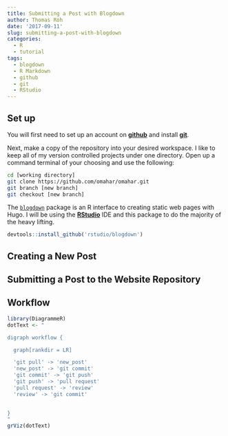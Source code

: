 ```yaml
---
title: Submitting a Post with Blogdown
author: Thomas Roh
date: '2017-09-11'
slug: submitting-a-post-with-blogdown
categories:
  - R
  - tutorial
tags:
  - blogdown
  - R Markdown
  - github
  - git
  - RStudio
---
```


## Set up

You will first need to set up an account on [**github**](https://www.github.com) and 
install [**git**](https://git-scm.com/book/en/v2/Getting-Started-Installing-Git).

Next, make a copy of the repository into your desired workspace. I like to keep
all of my version controlled projects under one directory. Open up a command
terminal of your choosing and use the following:

```bash
cd [working directory]
git clone https://github.com/omahar/omahar.git
git branch [new branch]
git checkout [new branch]
```


The [`blogdown`](https://bookdown.org/yihui/blogdown/) package is an R interface 
to creating static web pages with Hugo. I will be using the 
[**RStudio**](https://www.rstudio.com/) IDE and 
this package to do the majority of the heavy lifting.

```r
devtools::install_github('rstudio/blogdown')
```


## Creating a New Post

## Submitting a Post to the Website Repository

## Workflow

```r
library(DiagrammeR)
dotText <- "

digraph workflow {

  graph[rankdir = LR]

  'git pull' -> 'new_post'
  'new_post' -> 'git commit'
  'git commit' -> 'git push'
  'git push' -> 'pull request'
  'pull request' -> 'review'
  'review' -> 'git commit'
  

}
"
grViz(dotText)

```


